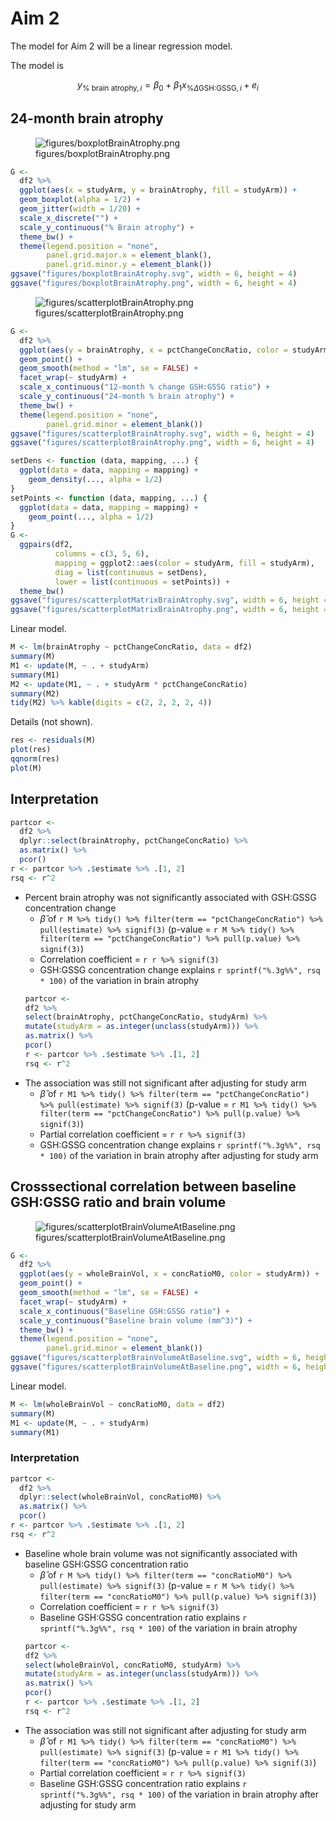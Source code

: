 # Aim 2

The model for Aim 2 will be a linear regression model.

The model is

$$
y_{\text{% brain atrophy}, i} =
\beta_0
+ \beta_1 x_{\text{%}\Delta\text{GSH:GSSG}, i}
+ e_{i}
$$


## 24-month brain atrophy

![figures/boxplotBrainAtrophy.png](figures/boxplotBrainAtrophy.png)

```r
G <-
  df2 %>% 
  ggplot(aes(x = studyArm, y = brainAtrophy, fill = studyArm)) +
  geom_boxplot(alpha = 1/2) +
  geom_jitter(width = 1/20) +
  scale_x_discrete("") +
  scale_y_continuous("% Brain atrophy") +
  theme_bw() +
  theme(legend.position = "none",
        panel.grid.major.x = element_blank(),
        panel.grid.minor.y = element_blank())
ggsave("figures/boxplotBrainAtrophy.svg", width = 6, height = 4)
ggsave("figures/boxplotBrainAtrophy.png", width = 6, height = 4)
```

![figures/scatterplotBrainAtrophy.png](figures/scatterplotBrainAtrophy.png)

```r
G <- 
  df2 %>% 
  ggplot(aes(y = brainAtrophy, x = pctChangeConcRatio, color = studyArm)) +
  geom_point() +
  geom_smooth(method = "lm", se = FALSE) +
  facet_wrap(~ studyArm) +
  scale_x_continuous("12-month % change GSH:GSSG ratio") +
  scale_y_continuous("24-month % brain atrophy") +
  theme_bw() + 
  theme(legend.position = "none",
        panel.grid.minor = element_blank())
ggsave("figures/scatterplotBrainAtrophy.svg", width = 6, height = 4)
ggsave("figures/scatterplotBrainAtrophy.png", width = 6, height = 4)
```

```r
setDens <- function (data, mapping, ...) {
  ggplot(data = data, mapping = mapping) +
    geom_density(..., alpha = 1/2)
}
setPoints <- function (data, mapping, ...) {
  ggplot(data = data, mapping = mapping) +
    geom_point(..., alpha = 1/2)
}
G <- 
  ggpairs(df2,
          columns = c(3, 5, 6),
          mapping = ggplot2::aes(color = studyArm, fill = studyArm),
          diag = list(continuous = setDens),
          lower = list(continuous = setPoints)) +
  theme_bw()
ggsave("figures/scatterplotMatrixBrainAtrophy.svg", width = 6, height = 6)
ggsave("figures/scatterplotMatrixBrainAtrophy.png", width = 6, height = 6)
```

Linear model.

```r
M <- lm(brainAtrophy ~ pctChangeConcRatio, data = df2)
summary(M)
M1 <- update(M, ~ . + studyArm)
summary(M1)
M2 <- update(M1, ~ . + studyArm * pctChangeConcRatio)
summary(M2)
tidy(M2) %>% kable(digits = c(2, 2, 2, 2, 4))
```

Details (not shown).

```r
res <- residuals(M)
plot(res)
qqnorm(res)
plot(M)
```



## Interpretation

```r
partcor <- 
  df2 %>% 
  dplyr::select(brainAtrophy, pctChangeConcRatio) %>% 
  as.matrix() %>% 
  pcor()
r <- partcor %>% .$estimate %>% .[1, 2]
rsq <- r^2 
```

* Percent brain atrophy was not significantly associated with GSH:GSSG concentration change
  * $\hat{\beta}$ of `r M %>% tidy() %>% filter(term == "pctChangeConcRatio") %>% pull(estimate) %>% signif(3)` (p-value = `r M %>% tidy() %>% filter(term == "pctChangeConcRatio") %>% pull(p.value) %>% signif(3)`)
  * Correlation coefficient = `r r %>% signif(3)`
  * GSH:GSSG concentration change explains `r sprintf("%.3g%%", rsq * 100)` of the variation in brain atrophy
```r
partcor <- 
  df2 %>% 
  select(brainAtrophy, pctChangeConcRatio, studyArm) %>%
  mutate(studyArm = as.integer(unclass(studyArm))) %>% 
  as.matrix() %>% 
  pcor()
r <- partcor %>% .$estimate %>% .[1, 2]
rsq <- r^2 
```
* The association was still not significant after adjusting for study arm
  * $\hat{\beta}$ of `r M1 %>% tidy() %>% filter(term == "pctChangeConcRatio") %>% pull(estimate) %>% signif(3)` (p-value = `r M1 %>% tidy() %>% filter(term == "pctChangeConcRatio") %>% pull(p.value) %>% signif(3)`)
  * Partial correlation coefficient = `r r %>% signif(3)`
  * GSH:GSSG concentration change explains `r sprintf("%.3g%%", rsq * 100)` of the variation in brain atrophy after adjusting for study arm


## Crosssectional correlation between baseline GSH:GSSG ratio and brain volume

![figures/scatterplotBrainVolumeAtBaseline.png](figures/scatterplotBrainVolumeAtBaseline.png)

```r
G <-
  df2 %>% 
  ggplot(aes(y = wholeBrainVol, x = concRatioM0, color = studyArm)) +
  geom_point() +
  geom_smooth(method = "lm", se = FALSE) +
  facet_wrap(~ studyArm) +
  scale_x_continuous("Baseline GSH:GSSG ratio") +
  scale_y_continuous("Baseline brain volume (mm^3)") +
  theme_bw() + 
  theme(legend.position = "none",
        panel.grid.minor = element_blank())
ggsave("figures/scatterplotBrainVolumeAtBaseline.svg", width = 6, height = 4)
ggsave("figures/scatterplotBrainVolumeAtBaseline.png", width = 6, height = 4)
```

Linear model.

```r
M <- lm(wholeBrainVol ~ concRatioM0, data = df2)
summary(M)
M1 <- update(M, ~ . + studyArm)
summary(M1)
```

### Interpretation

```r
partcor <- 
  df2 %>% 
  dplyr::select(wholeBrainVol, concRatioM0) %>% 
  as.matrix() %>% 
  pcor()
r <- partcor %>% .$estimate %>% .[1, 2]
rsq <- r^2 
```

* Baseline whole brain volume was not significantly associated with baseline GSH:GSSG concentration ratio
  * $\hat{\beta}$ of `r M %>% tidy() %>% filter(term == "concRatioM0") %>% pull(estimate) %>% signif(3)` (p-value = `r M %>% tidy() %>% filter(term == "concRatioM0") %>% pull(p.value) %>% signif(3)`)
  * Correlation coefficient = `r r %>% signif(3)`
  * Baseline GSH:GSSG concentration ratio explains `r sprintf("%.3g%%", rsq * 100)` of the variation in brain atrophy
```r
partcor <- 
  df2 %>% 
  select(wholeBrainVol, concRatioM0, studyArm) %>%
  mutate(studyArm = as.integer(unclass(studyArm))) %>% 
  as.matrix() %>% 
  pcor()
r <- partcor %>% .$estimate %>% .[1, 2]
rsq <- r^2 
```
* The association was still not significant after adjusting for study arm
  * $\hat{\beta}$ of `r M1 %>% tidy() %>% filter(term == "concRatioM0") %>% pull(estimate) %>% signif(3)` (p-value = `r M1 %>% tidy() %>% filter(term == "concRatioM0") %>% pull(p.value) %>% signif(3)`)
  * Partial correlation coefficient = `r r %>% signif(3)`
  * Baseline GSH:GSSG concentration ratio explains `r sprintf("%.3g%%", rsq * 100)` of the variation in brain atrophy after adjusting for study arm
